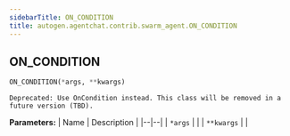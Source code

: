 ```yaml
---
sidebarTitle: ON_CONDITION
title: autogen.agentchat.contrib.swarm_agent.ON_CONDITION
---
```

<h2 id="autogen.agentchat.contrib.swarm_agent.ON_CONDITION" class="doc doc-heading">
    <code class="doc-symbol doc-symbol-heading doc-symbol-class"></code>
    <span class="doc doc-object-name doc-class-name">ON_CONDITION</span>
</h2>

```python
ON_CONDITION(*args, **kwargs)
```

    Deprecated: Use OnCondition instead. This class will be removed in a future version (TBD).

<b>Parameters:</b>
| Name | Description |
|--|--|
| `*args` |  |
| `**kwargs` |  |